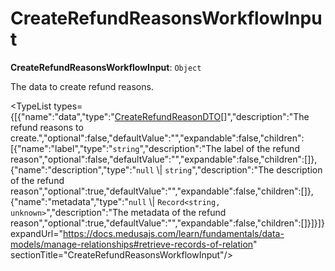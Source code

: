 
# CreateRefundReasonsWorkflowInput

 **CreateRefundReasonsWorkflowInput**: `Object`

The data to create refund reasons.

<TypeList types={[{"name":"data","type":"[CreateRefundReasonDTO](../../../payment/interfaces/payment.CreateRefundReasonDTO/page.mdx)[]","description":"The refund reasons to create.","optional":false,"defaultValue":"","expandable":false,"children":[{"name":"label","type":"`string`","description":"The label of the refund reason","optional":false,"defaultValue":"","expandable":false,"children":[]},{"name":"description","type":"`null` \\| `string`","description":"The description of the refund reason","optional":true,"defaultValue":"","expandable":false,"children":[]},{"name":"metadata","type":"`null` \\| `Record<string, unknown>`","description":"The metadata of the refund reason","optional":true,"defaultValue":"","expandable":false,"children":[]}]}]} expandUrl="https://docs.medusajs.com/learn/fundamentals/data-models/manage-relationships#retrieve-records-of-relation" sectionTitle="CreateRefundReasonsWorkflowInput"/>
